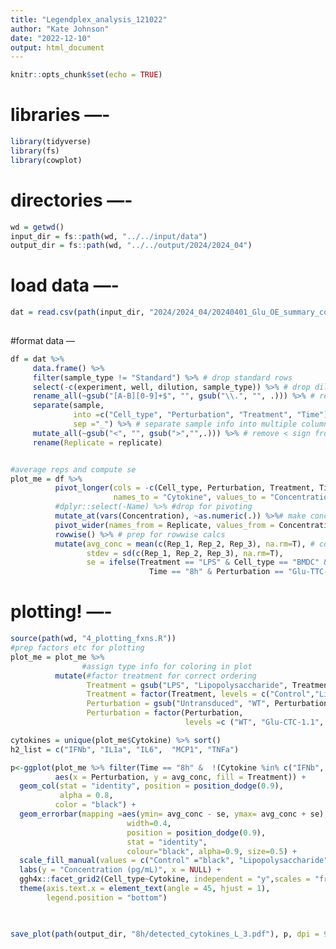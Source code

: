 ```yaml
---
title: "Legendplex_analysis_121022"
author: "Kate Johnson"
date: "2022-12-10"
output: html_document
---
```


```r
knitr::opts_chunk$set(echo = TRUE)
```

# libraries ----
```r
library(tidyverse)
library(fs)
library(cowplot)
```

# directories ----
```r
wd = getwd()
input_dir = fs::path(wd, "../../input/data")
output_dir = fs::path(wd, "../../output/2024/2024_04")
```

# load data ----
```r
dat = read.csv(path(input_dir, "2024/2024_04/20240401_Glu_OE_summary_conc.csv")) 
      
```


#format data ---
```r
df = dat %>%
     data.frame() %>%
     filter(sample_type != "Standard") %>% # drop standard rows
     select(-c(experiment, well, dilution, sample_type)) %>% # drop dilution,experiment, well column (not needed)
     rename_all(~gsub("[A-B][0-9]+$", "", gsub("\\.", "", .))) %>% # rename cols to simplify
     separate(sample, 
              into =c("Cell_type", "Perturbation", "Treatment", "Time"), 
              sep ="_") %>% # separate sample info into multiple columns
     mutate_all(~gsub("<", "", gsub(">","",.))) %>% # remove < sign from df
     rename(Replicate = replicate)


#average reps and compute se
plot_me = df %>%
          pivot_longer(cols = -c(Cell_type, Perturbation, Treatment, Time, Replicate), 
                       names_to = "Cytokine", values_to = "Concentration") %>%
          #dplyr::select(-Name) %>% #drop for pivoting
          mutate_at(vars(Concentration), ~as.numeric(.)) %>%# make concentrations numeric
          pivot_wider(names_from = Replicate, values_from = Concentration, names_prefix = "Rep_",) %>%
          rowwise() %>% # prep for rowwise calcs
          mutate(avg_conc = mean(c(Rep_1, Rep_2, Rep_3), na.rm=T), # compute average and stdev
                 stdev = sd(c(Rep_1, Rep_2, Rep_3), na.rm=T),
                 se = ifelse(Treatment == "LPS" & Cell_type == "BMDC" & 
                               Time == "8h" & Perturbation == "Glu-TTC-1.3", stdev/sqrt(2), stdev/sqrt(3))) 
```


# plotting! ----
```r
source(path(wd, "4_plotting_fxns.R"))
#prep factors etc for plotting
plot_me = plot_me %>%
                #assign type info for coloring in plot
          mutate(#factor treatment for correct ordering
                 Treatment = gsub("LPS", "Lipopolysaccharide", Treatment),
                 Treatment = factor(Treatment, levels = c("Control","Lipopolysaccharide", "L-S-G")), 
                 Perturbation = gsub("Untransduced", "WT", Perturbation),
                 Perturbation = factor(Perturbation, 
                                       levels =c ("WT", "Glu-CTC-1.1", "Glu-TTC-1.3", "Glu-TTC-2.1"))) 

cytokines = unique(plot_me$Cytokine) %>% sort()
h2_list = c("IFNb", "IL1a", "IL6",  "MCP1", "TNFa")

p<-ggplot(plot_me %>% filter(Time == "8h" &  !(Cytokine %in% c("IFNb", "IL17A", "GMCSF",  "IL23","MCP1") )& Treatment != "L-S-G" ),
          aes(x = Perturbation, y = avg_conc, fill = Treatment)) +
  geom_col(stat = "identity", position = position_dodge(0.9),
           alpha = 0.8, 
          color = "black") +
  geom_errorbar(mapping =aes(ymin= avg_conc - se, ymax= avg_conc + se), 
                          width=0.4, 
                          position = position_dodge(0.9), 
                          stat = "identity", 
                          colour="black", alpha=0.9, size=0.5) +
  scale_fill_manual(values = c("Control" ="black", "Lipopolysaccharide" = "#8C9FCA", "L-S-G" = "#F68064")) +
  labs(y = "Concentration (pg/mL)", x = NULL) +
  ggh4x::facet_grid2(Cell_type~Cytokine, independent = "y",scales = "free_y") +
  theme(axis.text.x = element_text(angle = 45, hjust = 1),
        legend.position = "bottom")
             


save_plot(path(output_dir, "8h/detected_cytokines_L_3.pdf"), p, dpi = 90, base_aspect_ratio = 2)

```

